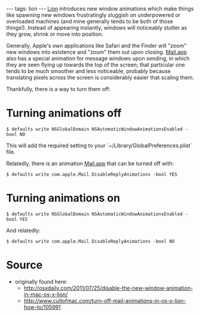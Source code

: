 ---
tags: lion
---
[[Lion]] introduces new window animations which make things like spawning new windows frustratingly sluggish on underpowered or overloaded machines (and mine generally tends to be both of those things!). Instead of appearing instantly, windows will noticeably stutter as they grow, shrink or move into position.

Generally, Apple's own applications like Safari and the Finder will "zoom" new windows into existence and "zoom" them out upon closing. [[Mail.app]] also has a special animation for message windows upon sending, in which they are seen flying up towards the top of the screen; that particular one tends to be much smoother and less noticeable, probably because translating pixels across the screen is considerably easier that scaling them.

Thankfully, there is a way to turn them off:

= Turning animations off =

<pre lang="shell">$ defaults write NSGlobalDomain NSAutomaticWindowAnimationsEnabled -bool NO</pre>

This will add the required setting to your `~/Library/GlobalPreferences.plist` file.

Relatedly, there is an animation [[Mail.app]] that can be turned off with:

<pre lang="shell">$ defaults write com.apple.Mail DisableReplyAnimations -bool YES</pre>

= Turning animations on =

<pre lang="shell">$ defaults write NSGlobalDomain NSAutomaticWindowAnimationsEnabled -bool YES</pre>

And relatedly:

<pre lang="shell">$ defaults write com.apple.Mail DisableReplyAnimations -bool NO</pre>

= Source =

* originally found here:
** http://osxdaily.com/2011/07/25/disable-the-new-window-animation-in-mac-os-x-lion/
** http://www.cultofmac.com/turn-off-mail-animations-in-os-x-lion-how-to/105991
